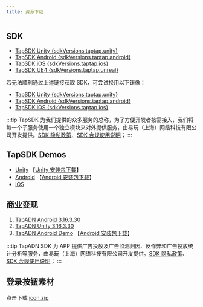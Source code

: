 ```yaml
---
title: 资源下载
---
```



## SDK

<ul>
    <li>
        <a href={`https://github.com/taptap/TapSDK-Unity/releases/tag/${sdkVersions.taptap.unity}`}>TapSDK Unity {sdkVersions.taptap.unity}</a>
    </li>
    <li>
        <a href={`https://github.com/taptap/TapSDK-Android/releases/tag/v${sdkVersions.taptap.android}`}>TapSDK Android {sdkVersions.taptap.android}</a>
    </li>
    <li>
        <a href={`https://github.com/taptap/TapSDK-iOS/releases/tag/v${sdkVersions.taptap.ios}`}>TapSDK iOS {sdkVersions.taptap.ios}</a>
    </li>
    <li>
        <a href={`https://github.com/taptap/TapSDK-UE4/releases/tag/${sdkVersions.taptap.unreal}`}>TapSDK UE4 {sdkVersions.taptap.unreal}</a>
    </li>
</ul>

若无法顺利通过上述链接获取 SDK，可尝试换用以下镜像：

<ul>
    <li>
        <a href="https://releases.leanapp.cn/#/taptap/TapSDK-Unity/releases">TapSDK Unity {sdkVersions.taptap.unity}</a>
    </li>
    <li>
        <a href="https://releases.leanapp.cn/#/taptap/TapSDK-Android/releases">TapSDK Android {sdkVersions.taptap.android}</a>
    </li>
    <li>
        <a href="https://releases.leanapp.cn/#/taptap/TapSDK-iOS/releases">TapSDK iOS {sdkVersions.taptap.ios}</a>
    </li>
</ul>

:::tip
TapSDK 为我们提供的众多服务的总称，为了方便开发者按需接入，我们将每一个子服务使用一个独立模块来对外提供服务，由易玩（上海）网络科技有限公司开发提供。[SDK 隐私政策](https://developer.taptap.cn/docs/sdk/start/agreement/)、[SDK 合规使用说明](https://developer.taptap.cn/docs/sdk/start/compliance/)；
:::


## TapSDK Demos

- [Unity](https://github.com/taptap/TapSDK-Unity-Demo/tree/master)      【[Unity 安装包下载](https://capacity-files.lcfile.com/0iB7AQs4NlVpKirz8t94g7HePh03SAl6/demo.apk)】
- [Android](https://github.com/taptap/TapSDK-Android-Demo)       【[Android 安装包下载](https://capacity-files.lcfile.com/MgMrSbWK8LBoYnjB3cBsYEsk63C3E3LV/tapsdk_android_v3.29.0.apk)】
- [iOS](https://github.com/taptap/TapSDK-iOS)

## 商业变现

1. [TapADN Android 3.16.3.30](https://tapad-platform.tapimg.com/sdk/TapAD_3.16.3.30_h1.aar)
2. [TapADN Unity 3.16.3.30](https://tapad-platform.tapimg.com/sdk/TapAD_3.16.3.30.unitypackage)
3. [TapADN Android Demo](https://capacity-files.lcfile.com/Y71RXq7Js6CBb14kRAhKbNsWv43UGGxq/TapADDemo.zip)  【[Android 安装包下载](https://capacity-files.lcfile.com/JEGe4SukTg3FbRI7DN623RexDAxOd0OP/tapaddemo_external-release.apk)】

:::tip
TapADN SDK 为 APP 提供广告投放及广告监测归因、反作弊和广告投放统计分析等服务，由易玩（上海）网络科技有限公司开发提供。[SDK 隐私政策](https://developer.taptap.cn/docs/sdk/tap-adn/agreement/)、[SDK 合规使用说明](https://developer.taptap.cn/docs/sdk/tap-adn/adn-compliance/)；
:::

## 登录按钮素材

点击下载 [icon.zip](https://capacity-files.lcfile.com/4WMsI8UItS2wpI7ie87r9PumriiP7Bx0/%E5%9B%BD%E5%86%85%20TapTap%20%E7%99%BB%E5%BD%95_%E6%96%B0%E5%93%81%E7%89%8C_1212%E6%9B%B4%E6%96%B0.zip)
